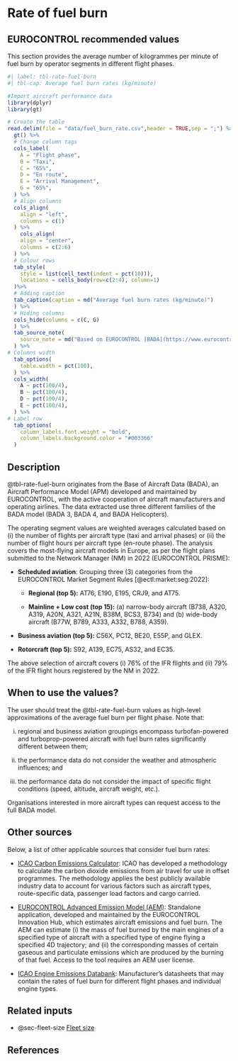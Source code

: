 # Rate of fuel burn {#sec-rate-of-fuel-burn}

## EUROCONTROL recommended values

This section provides the average number of kilogrammes per minute of fuel burn by operator segments in different flight phases.

```r
#| label: tbl-rate-fuel-burn
#| tbl-cap: Average fuel burn rates (kg/minute)

#Import aircraft performance data
library(dplyr)
library(gt)

# Create the table
read.delim(file = "data/fuel_burn_rate.csv",header = TRUE,sep = ";") %>% 
  gt() %>% 
  # Change column tags
  cols_label(
    A = "Flight phase",
    B = "Taxi",
    C = "65%",
    D = "En route",
    E = "Arrival Management",
    G = "65%",
  ) %>%
  # Align columns
  cols_align(
    align = "left",
    columns = c(1)
  ) %>%
    cols_align(
    align = "center",
    columns = c(2:6)
  ) %>%
  # Colour rows
  tab_style(
    style = list(cell_text(indent = pct(10))),
    locations = cells_body(row=c(2:4), column=1)
  )%>%
  # Adding caption
  tab_caption(caption = md("Average fuel burn rates (kg/minute)")
  ) %>% 
  # Hiding columns
  cols_hide(columns = c(C, G)
  ) %>%
  tab_source_note(
    source_note = md("Based on EUROCONTROL [BADA](https://www.eurocontrol.int/model/bada) and [PRISME](https://ansperformance.eu/acronym/prisme/) data")
  ) %>%
# Columns width
  tab_options(
    table.width = pct(100),
  ) %>%
  cols_width(
    A ~ pct(100/4),
    B ~ pct(100/4),
    D ~ pct(100/4),
    E ~ pct(100/4),
  ) %>%
# Label row
  tab_options(
    column_labels.font.weight = "bold",
    column_labels.background.color = "#003366"
  ) 
```

## Description

@tbl-rate-fuel-burn originates from the Base of Aircraft Data (BADA), an Aircraft Performance Model (APM) developed and maintained by EUROCONTROL, with the active cooperation of aircraft manufacturers and operating airlines. The data extracted use three different families of the BADA model (BADA 3, BADA 4, and BADA Helicopters).

The operating segment values are weighted averages calculated based on (i) the number of flights per aircraft type (taxi and arrival phases) or (ii) the number of flight hours per aircraft type (en-route phase). The analysis covers the most-flying aircraft models in Europe, as per the flight plans submitted to the Network Manager (NM) in 2022 (EUROCONTROL PRISME):

-   **Scheduled aviation**: Grouping three (3) categories from the EUROCONTROL Market Segment Rules [@ectl:market:seg:2022]:

    -   **Regional (top 5):** AT76, E190, E195, CRJ9, and AT75.
    
    -   **Mainline + Low cost (top 15):** (a) narrow-body aircraft (B738, A320, A319, A20N, A321, A21N, B38M, BCS3, B734) and (b) wide-body aircraft (B77W, B789, A333, A332, B788, A359).

-   **Business aviation (top 5):** C56X, PC12, BE20, E55P, and GLEX.

-   **Rotorcraft (top 5):** S92, A139, EC75, AS32, and EC35.

The above selection of aircraft covers (i) 76% of the IFR flights and (ii) 79% of the IFR flight hours registered by the NM in 2022. 

## When to use the values?

The user should treat the @tbl-rate-fuel-burn values as high-level approximations of the average fuel burn per flight phase. Note that:

i)  regional and business aviation groupings encompass turbofan-powered and turboprop-powered aircraft with fuel burn rates significantly different between them;

ii) the performance data do not consider the weather and atmospheric influences; and

iii) the performance data do not consider the impact of specific flight conditions (speed, altitude, aircraft weight, etc.).

Organisations interested in more aircraft types can request access to the full BADA model.

## Other sources

Below, a list of other applicable sources that consider fuel burn rates:

-   [ICAO Carbon Emissions Calculator](https://www.icao.int/environmental-protection/Carbonoffset/Pages/default.aspx): ICAO has developed a methodology to calculate the carbon dioxide emissions from air travel for use in offset programmes. The methodology applies the best publicly available industry data to account for various factors such as aircraft types, route-specific data, passenger load factors and cargo carried.

-   [EUROCONTROL Advanced Emission Model (AEM)](https://www.eurocontrol.int/model/advanced-emission-model): Standalone application, developed and maintained by the EUROCONTROL Innovation Hub, which estimates aircraft emissions and fuel burn. The AEM can estimate (i) the mass of fuel burned by the main engines of a specified type of aircraft with a specified type of engine flying a specified 4D trajectory; and (ii) the corresponding masses of certain gaseous and particulate emissions which are produced by the burning of that fuel. Access to the tool requires an AEM user license.

-   [ICAO Engine Emissions Databank](https://www.easa.europa.eu/en/domains/environment/icao-aircraft-engine-emissions-databank): Manufacturer's datasheets that may contain the rates of fuel burn for different flight phases and individual engine types.

## Related inputs

-   @sec-fleet-size [Fleet size](#sec-fleet-size)

## References
